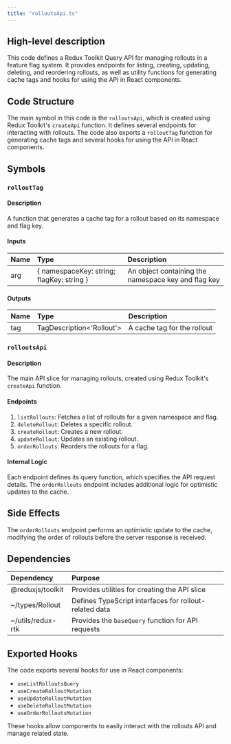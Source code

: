```yaml
---
title: "rolloutsApi.ts"
---
```


## High-level description
This code defines a Redux Toolkit Query API for managing rollouts in a feature flag system. It provides endpoints for listing, creating, updating, deleting, and reordering rollouts, as well as utility functions for generating cache tags and hooks for using the API in React components.

## Code Structure
The main symbol in this code is the `rolloutsApi`, which is created using Redux Toolkit's `createApi` function. It defines several endpoints for interacting with rollouts. The code also exports a `rolloutTag` function for generating cache tags and several hooks for using the API in React components.

## Symbols

### `rolloutTag`
#### Description
A function that generates a cache tag for a rollout based on its namespace and flag key.

#### Inputs
| Name | Type | Description |
|:-----|:-----|:------------|
| arg | { namespaceKey: string; flagKey: string } | An object containing the namespace key and flag key |

#### Outputs
| Name | Type | Description |
|:-----|:-----|:------------|
| tag | TagDescription&lt;'Rollout'&gt; | A cache tag for the rollout |

### `rolloutsApi`
#### Description
The main API slice for managing rollouts, created using Redux Toolkit's `createApi` function.

#### Endpoints
1. `listRollouts`: Fetches a list of rollouts for a given namespace and flag.
2. `deleteRollout`: Deletes a specific rollout.
3. `createRollout`: Creates a new rollout.
4. `updateRollout`: Updates an existing rollout.
5. `orderRollouts`: Reorders the rollouts for a flag.

#### Internal Logic
Each endpoint defines its query function, which specifies the API request details. The `orderRollouts` endpoint includes additional logic for optimistic updates to the cache.

## Side Effects
The `orderRollouts` endpoint performs an optimistic update to the cache, modifying the order of rollouts before the server response is received.

## Dependencies
| Dependency | Purpose |
|:-----------|:--------|
| @reduxjs/toolkit | Provides utilities for creating the API slice |
| ~/types/Rollout | Defines TypeScript interfaces for rollout-related data |
| ~/utils/redux-rtk | Provides the `baseQuery` function for API requests |

## Exported Hooks
The code exports several hooks for use in React components:
- `useListRolloutsQuery`
- `useCreateRolloutMutation`
- `useUpdateRolloutMutation`
- `useDeleteRolloutMutation`
- `useOrderRolloutsMutation`

These hooks allow components to easily interact with the rollouts API and manage related state.